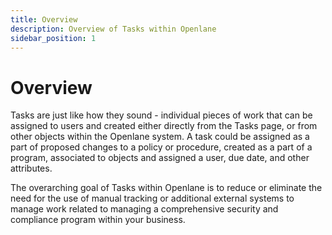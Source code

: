 ```yaml
---
title: Overview
description: Overview of Tasks within Openlane
sidebar_position: 1
---
```


# Overview

Tasks are just like how they sound - individual pieces of work that can be assigned to users and created either directly from the Tasks page, or from other objects within the Openlane system. A task could be assigned as a part of proposed changes to a policy or procedure, created as a part of a program, associated to objects and assigned a user, due date, and other attributes.

The overarching goal of Tasks within Openlane is to reduce or eliminate the need for the use of manual tracking or additional external systems to manage work related to managing a comprehensive security and compliance program within your business.